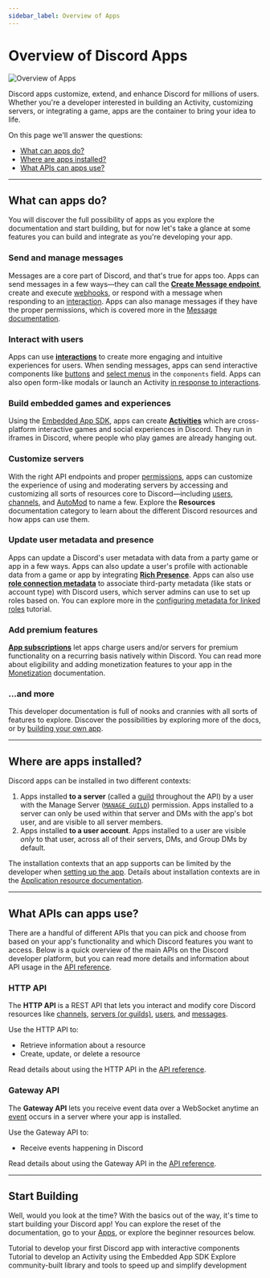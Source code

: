 ```yaml
---
sidebar_label: Overview of Apps
---
```


# Overview of Discord Apps

![Overview of Apps](images/overview-of-apps-banner.png)

Discord apps customize, extend, and enhance Discord for millions of users. Whether you're a developer interested in building an Activity, customizing servers, or integrating a game, apps are the container to bring your idea to life.

On this page we'll answer the questions:

- [What can apps do?](/docs/quick-start/overview-of-apps#what-can-apps-do)
- [Where are apps installed?](/docs/quick-start/overview-of-apps#where-are-apps-installed)
- [What APIs can apps use?](/docs/quick-start/overview-of-apps#what-apis-can-apps-use)

---

## What can apps do?

You will discover the full possibility of apps as you explore the documentation and start building, but for now let's take a glance at some features you can build and integrate as you're developing your app.

### Send and manage messages

Messages are a core part of Discord, and that's true for apps too. Apps can send messages in a few ways—they can call the **[Create Message endpoint](/docs/resources/message#create-message)**, create and execute [webhooks](/docs/resources/webhook), or respond with a message when responding to an [interaction](/docs/interactions/overview). Apps can also manage messages if they have the proper permissions, which is covered more in the [Message documentation](/docs/resources/message).

### Interact with users

Apps can use **[interactions](/docs/interactions/overview)** to create more engaging and intuitive experiences for users. When sending messages, apps can send interactive components like [buttons](/docs/interactions/message-components#buttons) and [select menus](/docs/interactions/message-components#select-menus) in the `components` field. Apps can also open form-like modals or launch an Activity [in response to interactions](/docs/interactions/receiving-and-responding#interaction-response-object-modal).

### Build embedded games and experiences

Using the [Embedded App SDK](/docs/developer-tools/embedded-app-sdk), apps can create **[Activities](/docs/activities/overview)** which are cross-platform interactive games and social experiences in Discord. They run in iframes in Discord, where people who play games are already hanging out.

### Customize servers

With the right API endpoints and proper [permissions](/docs/topics/permissions), apps can customize the experience of using and moderating servers by accessing and customizing all sorts of resources core to Discord—including [users](/docs/resources/user), [channels](/docs/resources/channel), and [AutoMod](/docs/resorces/auto-moderation) to name a few. Explore the **Resources** documentation category to learn about the different Discord resources and how apps can use them.

### Update user metadata and presence

Apps can update a Discord's user metadata with data from a party game or app in a few ways. Apps can also update a user's profile with actionable data from a game or app by integrating **[Rich Presence](/docs/rich-presence/overview)**. Apps can also use **[role connection metadata](/docs/resources/application_ROLE_CONNECTION_METADATA)** to associate third-party metadata (like stats or account type) with Discord users, which server admins can use to set up roles based on. You can explore more in the [configuring metadata for linked roles](/docs/tutorials/configuring-app-metadata-for-linked-roles) tutorial.

### Add premium features

**[App subscriptions](/docs/monetization/implementing-app-subscriptions)** let apps charge users and/or servers for premium functionality on a recurring basis natively within Discord. You can read more about eligibility and adding monetization features to your app in the [Monetization](/docs/monetization/overview) documentation.

### ...and more

This developer documentation is full of nooks and crannies with all sorts of features to explore. Discover the possibilities by exploring more of the docs, or by [building your own app](https://discord.com/developers/applications).

---

## Where are apps installed?

Discord apps can be installed in two different contexts:

1. Apps installed **to a server** (called a [guild](/docs/resources/guild) throughout the API) by a user with the Manage Server ([`MANAGE_GUILD`](/docs/topics/permissions#permissions-bitwise-permission-flags)) permission. Apps installed to a server can only be used within that server and DMs with the app's bot user, and are visible to all server members.
2. Apps installed **to a user account**. Apps installed to a user are visible *only* to that user, across all of their servers, DMs, and Group DMs by default.

The installation contexts that an app supports can be limited by the developer when [setting up the app](/docs/resources/application#setting-supported-installation-contexts). Details about installation contexts are in the [Application resource documentation](/docs/resources/application#installation-context).

---

## What APIs can apps use?

There are a handful of different APIs that you can pick and choose from based on your app's functionality and which Discord features you want to access. Below is a quick overview of the main APIs on the Discord developer platform, but you can read more details and information about API usage in the [API reference](/docs/reference).

### HTTP API

The **HTTP API** is a REST API that lets you interact and modify core Discord resources like [channels](/docs/resources/channel), [servers (or guilds)](/docs/resources/guild), [users](/docs/resources/user), and [messages](/docs/resources/message#message-object).

Use the HTTP API to:
- Retrieve information about a resource
- Create, update, or delete a resource

Read details about using the HTTP API in the [API reference](/docs/reference#http-api).

### Gateway API

The **Gateway API** lets you receive event data over a WebSocket anytime an [event](/docs/events/gateway-events) occurs in a server where your app is installed.

Use the Gateway API to:
- Receive events happening in Discord

Read details about using the Gateway API in the [API reference](/docs/reference#gateway-websocket-api).

---

## Start Building

Well, would you look at the time? With the basics out of the way, it's time to start building your Discord app! You can explore the reset of the documentation, go to your [Apps](https://discord.com/developers/applications), or explore the beginner resources below.

<Container>
  <Card title="Develop your First App" link="/docs/quick-start/getting-started" icon="AppsIcon">
    Tutorial to develop your first Discord app with interactive components
  </Card>
  <Card title="Build an Activity on Discord" link="/docs/activities/building-an-activity" icon="ActivitiesIcon">
    Tutorial to develop an Activity using the Embedded App SDK
  </Card>
  <Card title="Explore Developer Tools" link="/docs/developer-tools/community-resources" icon="WrenchIcon">
    Explore community-built library and tools to speed up and simplify development
  </Card>
</Container>
